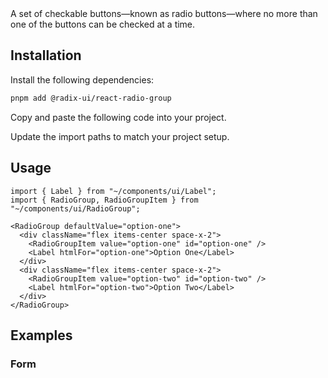 
<Title>Radio Group</Title>
<Description>A set of checkable buttons—known as radio buttons—where no more than one of the buttons can be checked at a time.</Description>
<ComponentPreview id="radioGroup" />

## Installation
<Steps>

<StepTitle>Install the following dependencies:</StepTitle>
<StepContent>
```bash
pnpm add @radix-ui/react-radio-group
```
</StepContent>

<StepTitle>Copy and paste the following code into your project.</StepTitle>
<StepContent>
<FileSource id="radioGroup" />
</StepContent>

<StepTitle>Update the import paths to match your project setup.</StepTitle>

</Steps>

## Usage
```tsx
import { Label } from "~/components/ui/Label";
import { RadioGroup, RadioGroupItem } from "~/components/ui/RadioGroup";
```
```tsx
<RadioGroup defaultValue="option-one">
  <div className="flex items-center space-x-2">
    <RadioGroupItem value="option-one" id="option-one" />
    <Label htmlFor="option-one">Option One</Label>
  </div>
  <div className="flex items-center space-x-2">
    <RadioGroupItem value="option-two" id="option-two" />
    <Label htmlFor="option-two">Option Two</Label>
  </div>
</RadioGroup>
```

## Examples

### Form
<ComponentPreview id="radioGroupForm" />

<Footer previousLabel="Progress" previousHref="/docs/components/primitives/progress" nextLabel="Scroll Area" nextHref="/docs/components/primitives/scroll-area" />
